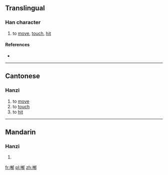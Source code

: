 ==Translingual==

===Han character===
{{Han char|rn=30|rad=口|as=09|sn=12|four=|canj=口大月中 (RKBL)|ids=⿰[[口]][[郁]]}}

# {{context|Cantonese}} to [[move]], [[touch]], [[hit]]

====References====
* {{Han ref|kx=0198.140|dkj=03930|dj=0420.030|hdz=10638.100|uh=5590|ud=21904}}

----

==Cantonese==

===Hanzi===
{{yue-hanzi|jyut=[[juk1]]|y=yuk1}}

# to [[move]]
# to [[touch]]
# to [[hit]]

----

==Mandarin==

===Hanzi===
{{cmn-hanzi|pin=[[yù]] ([[yu4]])|wg=yü<sup>4</sup>}}

# {{defn|lang=cmn|sort=口09}}

[[fr:喐]]
[[pl:喐]]
[[zh:喐]]